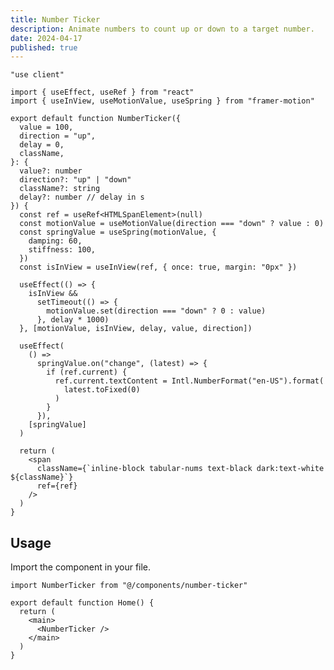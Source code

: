 ```yaml
---
title: Number Ticker
description: Animate numbers to count up or down to a target number.
date: 2024-04-17
published: true
---
```


<ComponentPreview name="number-ticker" className="text-[100px] font-bold" />

```tsx
"use client"

import { useEffect, useRef } from "react"
import { useInView, useMotionValue, useSpring } from "framer-motion"

export default function NumberTicker({
  value = 100,
  direction = "up",
  delay = 0,
  className,
}: {
  value?: number
  direction?: "up" | "down"
  className?: string
  delay?: number // delay in s
}) {
  const ref = useRef<HTMLSpanElement>(null)
  const motionValue = useMotionValue(direction === "down" ? value : 0)
  const springValue = useSpring(motionValue, {
    damping: 60,
    stiffness: 100,
  })
  const isInView = useInView(ref, { once: true, margin: "0px" })

  useEffect(() => {
    isInView &&
      setTimeout(() => {
        motionValue.set(direction === "down" ? 0 : value)
      }, delay * 1000)
  }, [motionValue, isInView, delay, value, direction])

  useEffect(
    () =>
      springValue.on("change", (latest) => {
        if (ref.current) {
          ref.current.textContent = Intl.NumberFormat("en-US").format(
            latest.toFixed(0)
          )
        }
      }),
    [springValue]
  )

  return (
    <span
      className={`inline-block tabular-nums text-black dark:text-white ${className}`}
      ref={ref}
    />
  )
}
```

## Usage

Import the component in your file.

```tsx {1,6}
import NumberTicker from "@/components/number-ticker"

export default function Home() {
  return (
    <main>
      <NumberTicker />
    </main>
  )
}
```
